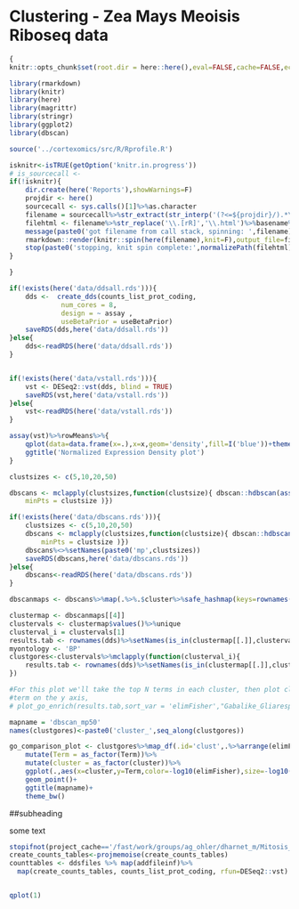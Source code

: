 # Clustering - Zea Mays Meoisis Riboseq data

```r
{
knitr::opts_chunk$set(root.dir = here::here(),eval=FALSE,cache=FALSE,echo=FALSE,warning = FALSE,message = FALSE,include=FALSE)

library(rmarkdown)
library(knitr)
library(here)
library(magrittr)
library(stringr)
library(ggplot2)
library(dbscan)

source('../cortexomics/src/R/Rprofile.R')

isknitr<-isTRUE(getOption('knitr.in.progress'))
# is_sourcecall <- 
if(!isknitr){
	dir.create(here('Reports'),showWarnings=F)
	projdir <- here()
	sourcecall <- sys.calls()[1]%>%as.character
	filename = sourcecall%>%str_extract(str_interp('(?<=${projdir}/).*\\.[rR](?=["\'])'))
	filehtml <- filename%>%str_replace('\\.[rR]','\\.html')%>%basename%>%here('Reports',.)
	message(paste0('got filename from call stack, spinning: ',filename))
	rmarkdown::render(knitr::spin(here(filename),knit=F),output_file=filehtml,output_dir=here('Reports'),knit_root_dir=here())
	stop(paste0('stopping, knit spin complete:',normalizePath(filehtml)))
}

}
```
```r

if(!exists(here('data/ddsall.rds'))){
	dds <-  create_dds(counts_list_prot_coding,
             num_cores = 8,
             design = ~ assay ,
             useBetaPrior = useBetaPrior)
	saveRDS(dds,here('data/ddsall.rds'))
}else{
	dds<-readRDS(here('data/ddsall.rds'))
}


if(!exists(here('data/vstall.rds'))){
	vst <- DESeq2::vst(dds, blind = TRUE)
	saveRDS(vst,here('data/vstall.rds'))
}else{
	vst<-readRDS(here('data/vstall.rds'))
}

assay(vst)%>%rowMeans%>%{
	qplot(data=data.frame(x=.),x=x,geom='density',fill=I('blue'))+theme_bw()+
	ggtitle('Normalized Expression Density plot')
}

clustsizes <- c(5,10,20,50)

dbscans <- mclapply(clustsizes,function(clustsize){ dbscan::hdbscan(assay(vst),
	minPts = clustsize )})

if(!exists(here('data/dbscans.rds'))){
	clustsizes <- c(5,10,20,50)
	dbscans <- mclapply(clustsizes,function(clustsize){ dbscan::hdbscan(assay(vst),
		minPts = clustsize )})
	dbscans%<>%setNames(paste0('mp',clustsizes))
	saveRDS(dbscans,here('data/dbscans.rds'))
}else{
	dbscans<-readRDS(here('data/dbscans.rds'))
}

dbscanmaps <- dbscans%>%map(.%>%.$cluster%>%safe_hashmap(keys=rownames(dds),values=.) )

clustermap <- dbscanmaps[[4]]
clustervals <- clustermap$values()%>%unique
clusterval_i = clustervals[1]
results.tab <- rownames(dds)%>%setNames(is_in(clustermap[[.]],clusterval_i),.)%>%rungo(GTOGO,'BP')
myontology <- 'BP'
clustgores<-clustervals%>%mclapply(function(clusterval_i){
	results.tab <- rownames(dds)%>%setNames(is_in(clustermap[[.]],clusterval_i),.)%>%rungo(GTOGO,myontology)
})

#For this plot we'll take the top N terms in each cluster, then plot cluster on the x axis
#term on the y axis, 
# plot_go_enrich(results.tab,sort_var = 'elimFisher',"Gabalike_Gliaresp")

mapname = 'dbscan_mp50'
names(clustgores)<-paste0('cluster_',seq_along(clustgores))

go_comparison_plot <- clustgores%>%map_df(.id='clust',.%>%arrange(elimFisher)%>%head(10)%>%select(Term,elimFisher))%>%
	mutate(Term = as_factor(Term))%>%
	mutate(cluster = as_factor(cluster))%>%
	ggplot(.,aes(x=cluster,y=Term,color=-log10(elimFisher),size=-log10(elimFisher)))+
	geom_point()+
	ggtitle(mapname)+
	theme_bw()
```

##subheading

some text



```r
stopifnot(project_cache=='/fast/work/groups/ag_ohler/dharnet_m/Mitosis_Riboseq/R_cache')
create_counts_tables<-projmemoise(create_counts_tables)
counttables <- ddsfiles %>% map(addfileinf)%>%
  map(create_counts_tables, counts_list_prot_coding, rfun=DESeq2::vst)



```
```r
qplot(1)
```


